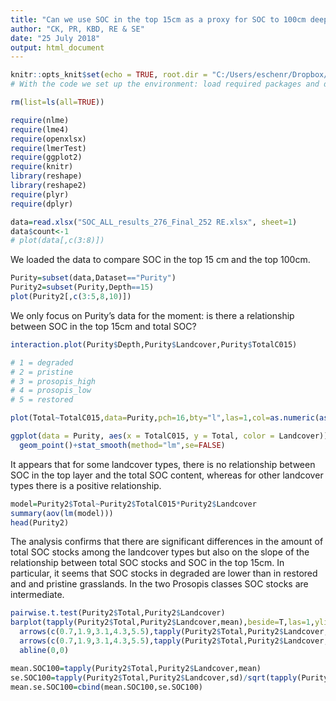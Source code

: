 ```yaml
---
title: "Can we use SOC in the top 15cm as a proxy for SOC to 100cm deep?"
author: "CK, PR, KBD, RE & SE"
date: "25 July 2018"
output: html_document
---
```


```r
knitr::opts_knit$set(echo = TRUE, root.dir = "C:/Users/eschenr/Dropbox/WW_SESYNC/data/Soil_data_Baringo/")
# With the code we set up the environment: load required packages and define where the data and outputs are located

rm(list=ls(all=TRUE))

require(nlme)
require(lme4)
require(openxlsx)
require(lmerTest)
require(ggplot2)
require(knitr)
library(reshape)
library(reshape2)
require(plyr)
require(dplyr)

```

```r
data=read.xlsx("SOC_ALL_results_276_Final_252 RE.xlsx", sheet=1)
data$count<-1
# plot(data[,c(3:8)])
```

We loaded the data to compare SOC in the top 15 cm and the top 100cm.

```r
Purity=subset(data,Dataset=="Purity")
Purity2=subset(Purity,Depth==15)
plot(Purity2[,c(3:5,8,10)])
```

We only focus on Purity's data for the moment: is there a relationship between SOC in the top 15cm and total SOC?

```r
interaction.plot(Purity$Depth,Purity$Landcover,Purity$TotalC015)

# 1 = degraded
# 2 = pristine
# 3 = prosopis_high
# 4 = prosopis_low
# 5 = restored
```

```r
plot(Total~TotalC015,data=Purity,pch=16,bty="l",las=1,col=as.numeric(as.factor(Purity$Landcover)),cex=as.numeric(as.factor(Purity$Landcover)))

ggplot(data = Purity, aes(x = TotalC015, y = Total, color = Landcover))+       
  geom_point()+stat_smooth(method="lm",se=FALSE)
```

It appears that for some landcover types, there is no relationship between SOC in the top layer and the total SOC content, whereas for other landcover types there is a positive relationship. 

```r
model=Purity2$Total~Purity2$TotalC015*Purity2$Landcover
summary(aov(lm(model)))
head(Purity2)
```
The analysis confirms that there are significant differences in the amount of total SOC stocks among the landcover types but also on the slope of the relationship between total SOC stocks and SOC in the top 15cm. In particular, it seems that SOC stocks in degraded are lower than in restored and and pristine grasslands. In the two Prosopis classes SOC stocks are intermediate. 

```r
pairwise.t.test(Purity2$Total,Purity2$Landcover)
barplot(tapply(Purity2$Total,Purity2$Landcover,mean),beside=T,las=1,ylim=c(0,55))+
  arrows(c(0.7,1.9,3.1,4.3,5.5),tapply(Purity2$Total,Purity2$Landcover,mean),c(0.7,1.9,3.1,4.3,5.5),tapply(Purity2$Total,Purity2$Landcover,mean)+tapply(Purity2$Total,Purity2$Landcover,sd)/sqrt(tapply(Purity2$count,Purity2$Landcover,sum)),angle=90)+
  arrows(c(0.7,1.9,3.1,4.3,5.5),tapply(Purity2$Total,Purity2$Landcover,mean),c(0.7,1.9,3.1,4.3,5.5),tapply(Purity2$Total,Purity2$Landcover,mean)-tapply(Purity2$Total,Purity2$Landcover,sd)/sqrt(tapply(Purity2$count,Purity2$Landcover,sum)),angle=90)+
  abline(0,0)
```

```r
mean.SOC100=tapply(Purity2$Total,Purity2$Landcover,mean)
se.SOC100=tapply(Purity2$Total,Purity2$Landcover,sd)/sqrt(tapply(Purity2$count,Purity2$Landcover,sum))
mean.se.SOC100=cbind(mean.SOC100,se.SOC100)
```
